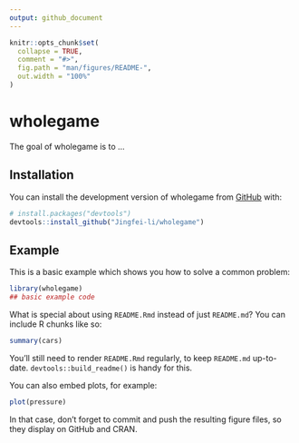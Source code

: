 ```yaml
---
output: github_document
---
```


<!-- README.md is generated from README.Rmd. Please edit that file -->

```r
knitr::opts_chunk$set(
  collapse = TRUE,
  comment = "#>",
  fig.path = "man/figures/README-",
  out.width = "100%"
)
```

# wholegame

<!-- badges: start -->
<!-- badges: end -->

The goal of wholegame is to ...

## Installation

You can install the development version of wholegame from [GitHub](https://github.com/) with:

``` r
# install.packages("devtools")
devtools::install_github("Jingfei-li/wholegame")
```

## Example

This is a basic example which shows you how to solve a common problem:

```r
library(wholegame)
## basic example code
```

What is special about using `README.Rmd` instead of just `README.md`? You can include R chunks like so:

```r
summary(cars)
```

You'll still need to render `README.Rmd` regularly, to keep `README.md` up-to-date. `devtools::build_readme()` is handy for this.

You can also embed plots, for example:

```r
plot(pressure)
```

In that case, don't forget to commit and push the resulting figure files, so they display on GitHub and CRAN.
